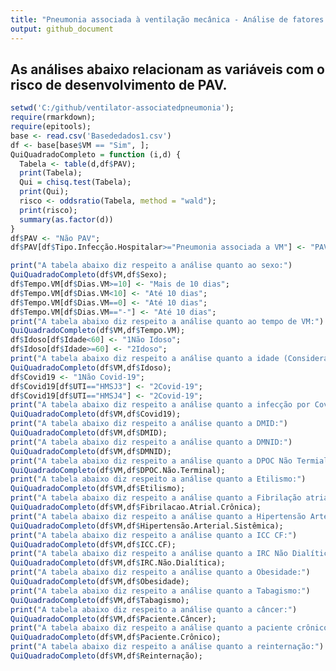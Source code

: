 ```yaml
---
title: "Pneumonia associada à ventilação mecânica - Análise de fatores de risco"
output: github_document
---
```


## As análises abaixo relacionam as variáveis com o risco de desenvolvimento de PAV.
```r
setwd('C:/github/ventilator-associatedpneumonia');
require(rmarkdown);
require(epitools);
base <- read.csv('Basededados1.csv')
df <- base[base$VM == "Sim", ];
QuiQuadradoCompleto = function (i,d) {
  Tabela <- table(d,df$PAV);
  print(Tabela);
  Qui = chisq.test(Tabela);
  print(Qui);
  risco <- oddsratio(Tabela, method = "wald");
  print(risco);
  summary(as.factor(d))
}
df$PAV <- "Não PAV";
df$PAV[df$Tipo.Infecção.Hospitalar>="Pneumonia associada a VM"] <- "PAV";
```
```r
print("A tabela abaixo diz respeito a análise quanto ao sexo:")
QuiQuadradoCompleto(df$VM,df$Sexo);
df$Tempo.VM[df$Dias.VM>=10] <- "Mais de 10 dias";
df$Tempo.VM[df$Dias.VM<10] <- "Até 10 dias";
df$Tempo.VM[df$Dias.VM==0] <- "Até 10 dias";
df$Tempo.VM[df$Dias.VM=="-"] <- "Até 10 dias";
print("A tabela abaixo diz respeito a análise quanto ao tempo de VM:")
QuiQuadradoCompleto(df$VM,df$Tempo.VM);
df$Idoso[df$Idade<60] <- "1Não Idoso";
df$Idoso[df$Idade>=60] <- "2Idoso";
print("A tabela abaixo diz respeito a análise quanto a idade (Considera-se idosos pacientes com 60 ou mais anos.):")
QuiQuadradoCompleto(df$VM,df$Idoso);
df$Covid19 <- "1Não Covid-19";
df$Covid19[df$UTI=="HMSJ3"] <- "2Covid-19";
df$Covid19[df$UTI=="HMSJ4"] <- "2Covid-19";
print("A tabela abaixo diz respeito a análise quanto a infecção por Covid-19:")
QuiQuadradoCompleto(df$VM,df$Covid19);
print("A tabela abaixo diz respeito a análise quanto a DMID:")
QuiQuadradoCompleto(df$VM,df$DMID);
print("A tabela abaixo diz respeito a análise quanto a DMNID:")
QuiQuadradoCompleto(df$VM,df$DMNID);
print("A tabela abaixo diz respeito a análise quanto a DPOC Não Termial:")
QuiQuadradoCompleto(df$VM,df$DPOC.Não.Terminal);
print("A tabela abaixo diz respeito a análise quanto a Etilismo:")
QuiQuadradoCompleto(df$VM,df$Etilismo);
print("A tabela abaixo diz respeito a análise quanto a Fibrilação atrial crônica:")
QuiQuadradoCompleto(df$VM,df$Fibrilacao.Atrial.Crônica);
print("A tabela abaixo diz respeito a análise quanto a Hipertensão Arterial Sistêmica:")
QuiQuadradoCompleto(df$VM,df$Hipertensão.Arterial.Sistêmica);
print("A tabela abaixo diz respeito a análise quanto a ICC CF:")
QuiQuadradoCompleto(df$VM,df$ICC.CF);
print("A tabela abaixo diz respeito a análise quanto a IRC Não Dialítica:")
QuiQuadradoCompleto(df$VM,df$IRC.Não.Dialítica);
print("A tabela abaixo diz respeito a análise quanto a Obesidade:")
QuiQuadradoCompleto(df$VM,df$Obesidade);
print("A tabela abaixo diz respeito a análise quanto a Tabagismo:")
QuiQuadradoCompleto(df$VM,df$Tabagismo);
print("A tabela abaixo diz respeito a análise quanto a câncer:")
QuiQuadradoCompleto(df$VM,df$Paciente.Câncer);
print("A tabela abaixo diz respeito a análise quanto a paciente crônico:")
QuiQuadradoCompleto(df$VM,df$Paciente.Crônico);
print("A tabela abaixo diz respeito a análise quanto a reinternação:")
QuiQuadradoCompleto(df$VM,df$Reinternação);
```